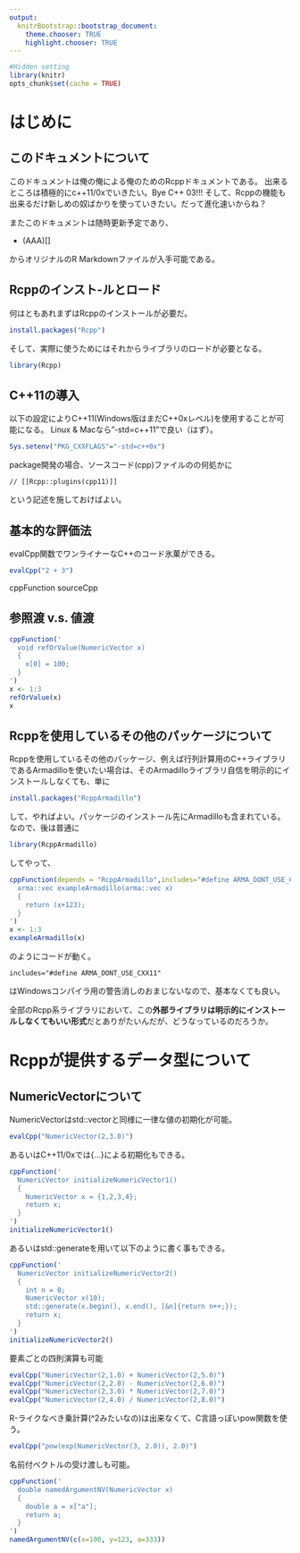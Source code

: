 ```yaml
---
output:
  knitrBootstrap::bootstrap_document:
    theme.chooser: TRUE
    highlight.chooser: TRUE
---
```


```r
#Hidden setting
library(knitr)
opts_chunk$set(cache = TRUE)
```
# はじめに

## このドキュメントについて
このドキュメントは俺の俺による俺のためのRcppドキュメントである。
出来るところは積極的にc++11/0xでいきたい。Bye C++ 03!!!
そして、Rcppの機能も出来るだけ新しめの奴ばかりを使っていきたい。だって進化速いからね？

またこのドキュメントは随時更新予定であり、

- (AAA)[]

からオリジナルのR Markdownファイルが入手可能である。

## Rcppのインスト-ルとロード
何はともあれまずはRcppのインストールが必要だ。
```r
install.packages("Rcpp")
```
そして、実際に使うためにはそれからライブラリのロードが必要となる。
```r
library(Rcpp)
```

## C++11の導入
以下の設定によりC++11(Windows版はまだC++0xレベル)を使用することが可能になる。
Linux & Macなら"-std=c++11"で良い（はず）。
```r
Sys.setenv("PKG_CXXFLAGS"="-std=c++0x") 
```

package開発の場合、ソースコード(cpp)ファイルのの何処かに
```
// [[Rcpp::plugins(cpp11)]] 
```
という記述を施しておけばよい。

## 基本的な評価法
evalCpp関数でワンライナーなC++のコード氷菓ができる。
```r
evalCpp("2 + 3")
```
cppFunction
sourceCpp

## 参照渡 v.s. 値渡
```r
cppFunction('
  void refOrValue(NumericVector x) 
  {
    x[0] = 100;
  }
')
x <- 1:3
refOrValue(x)
x
```

## Rcppを使用しているその他のパッケージについて
Rcppを使用しているその他のパッケージ、例えば行列計算用のC++ライブラリであるArmadilloを使いたい場合は、そのArmadilloライブラリ自信を明示的にインストールしなくても、単に
```r
install.packages("RcppArmadillo")
```
して、やればよい。パッケージのインストール先にArmadilloも含まれている。
なので、後は普通に
```r
library(RcppArmadillo)
```
してやって、
```r
cppFunction(depends = "RcppArmadillo",includes="#define ARMA_DONT_USE_CXX11", '
  arma::vec exampleArmadillo(arma::vec x) 
  {
    return (x+123);
  }
')
x <- 1:3
exampleArmadillo(x)
```
のようにコードが動く。
```
includes="#define ARMA_DONT_USE_CXX11"
```
はWindowsコンパイラ用の警告消しのおまじないなので、基本なくても良い。

全部のRcpp系ライブラリにおいて、この**外部ライブラリは明示的にインストールしなくてもいい形式**だとありがたいんだが、どうなっているのだろうか。


# Rcppが提供するデータ型について

## NumericVectorについて
NumericVectorはstd::vectorと同様に一律な値の初期化が可能。
```r
evalCpp("NumericVector(2,3.0)")
```
あるいはC++11/0xでは{...}による初期化もできる。
```r
cppFunction('
  NumericVector initializeNumericVector1() 
  {
    NumericVector x = {1,2,3,4};
    return x;
  }
')
initializeNumericVector1()
```
あるいはstd::generateを用いて以下のように書く事もできる。
```r
cppFunction('
  NumericVector initializeNumericVector2() 
  {
    int n = 0;
    NumericVector x(10);
    std::generate(x.begin(), x.end(), [&n]{return n++;});
    return x;
  }
')
initializeNumericVector2()
```


要素ごとの四則演算も可能
```r
evalCpp("NumericVector(2,1.0) + NumericVector(2,5.0)")
evalCpp("NumericVector(2,2.0) - NumericVector(2,6.0)")
evalCpp("NumericVector(2,3.0) * NumericVector(2,7.0)")
evalCpp("NumericVector(2,4.0) / NumericVector(2,8.0)")
```

R-ライクなべき乗計算(^2みたいなの)は出来なくて、C言語っぽいpow関数を使う。
```r
evalCpp("pow(exp(NumericVector(3, 2.0)), 2.0)")
```

名前付ベクトルの受け渡しも可能。
```r
cppFunction('
  double namedArgumentNV(NumericVector x) 
  {
    double a = x["a"];
    return a;
  }
')
namedArgumentNV(c(x=100, y=123, a=333))
```

<!--

### std::vector v.s. NumericVectorではNumericVectorの方が速げ
当然、通常のC++に慣れているものとしてはNumericVectorなんぞ使わなくとも、std::vectorでいんじゃね？と思って、速度検証してみた。ネタは何をやるにしても必要になるであろう単なるランダムアクセスだ。この結果を見る限りNumericVectorの方が速いようなので、積極的に乗り換えていこう。
```r
sourceCpp(code='
  #include <vector>
  #include <Rcpp.h>
  using namespace Rcpp;
  // [[Rcpp::export]]
  double rcppVec(NumericVector xs)
  {
    double sum = 0; 
    for(auto x : xs){sum += x;}
    return sum;
  }    
  // [[Rcpp::export]]
  double stdVec(std::vector<double> & xs)
  {
    double sum = 0; 
    for(auto x : xs){sum += x;}
    return sum;
  }    
')
library(rbenchmark)
benchmark(rcppVec(1:10^5), stdVec(1:10^5), order="relative")[,1:4]
```


## 内部で使用する関数について
単純に、使う関数から見える位置に書いておけば良さげ。
```r
sourceCpp(code='
  #include <Rcpp.h>  
  using namespace Rcpp;
  NumericVector inner_function(NumericVector x)
  {
    return(x+1);
  }
  //[[Rcpp::export]]
  NumericVector export_function(NumericVector x0)
  {
    return inner_function(x0);
  }
')
export_function(1:10)
```

## リストについて

```r
cppFunction('
  NumericVector namedArgumentL(List x) 
  {
    NumericVector a = x["a"];
    return a;
  }
')
namedArgumentL(list(x=100, y=123, a=1:5))
```

# データフレームについて
## データフレームの作成
データフレーム(data.frame)を作成するにはDataFrame::create関数を用いる。
以下では7個の正規分布に従う乱数を各列にしたdata.frameを返却している。
```r
cppFunction('
  DataFrame createDataFrame()
  {
    Rcpp::RNGScope scope;
    NumericVector rn = Rcpp::rnorm(7);
    DataFrame df = DataFrame::create(Named("rnorm1")=rn, Named("rnorm2", rn), _["rnorm3"]=rn);
    return df;
  }
')
createDataFrame()
```
各列の指定は
```r
Named("name", value)
Named("name") = value
_["name"] = value
```
のどの書き方でもいいけど、最後のがタイプ数的に楽なので、それでいきたい。

## データフレームの操作
.push_back関数を使うとデータフレームにデータを追加できるが、

- [constructing a Data Frame in Rcpp](http://stackoverflow.com/a/8631853/3926333)

によると、こいつはあまり効率的なもんじゃないので、多用は厳禁。基本はC++での計算結果をそのままDataFrameにして返すだけにしたいところ。遅いなるならC++使う意味ないし、変態以外。
```r
cppFunction('
  DataFrame pushbackDataFrame(DataFrame x)
  {
    DataFrame df1(x);
    DataFrame df2(x);
    for (int i=0;i < df1.length(); ++i)
    {
      df2.push_back(df1(i));
    }
    return df2;
  }
')
pushbackDataFrame(head(iris))
```

R本体だとrbind/cbindなんて良く使っていたがそれに対応

# NumericMatrixについて
行、列を
```r
cppFunction('
  DataFrame createDataFrameFromMatrix()
  {
    NumericMatrix x(4, 5);
    return DataFrame::create(_["X"]=x(_,1));
  }
')
createDataFrameFromMatrix()
```

NumericMatrix
NumericMatrix xxの4行目にNumericVector xを代入
```r
cppFunction('
  NumericMatrix createNumericMatrixFromNumericVector()
  {
    NumericVector x(2, 10.0);
    NumericMatrix xx(4, 2);
    xx(3,_) = x;
    return xx;
  }
')
createNumericMatrixFromNumericVector()
```

```r
cppFunction('
  NumericMatrix createNumericMatrixFromNumericVector2()
  {
    NumericMatrix xx(3, 2);
    xx.attr("dimnames") = List::create(
      Rcpp::CharacterVector::create("1", "2", "3"), 
      Rcpp::CharacterVector::create("a", "b"));
    return xx;
  }
')
createNumericMatrixFromNumericVector2()
```

```r
cppFunction('
  NumericMatrix createNumericMatrixFromNumericVector3()
  {
    NumericMatrix xx(3, 2);
    List dimnames = xx.attr("dimnames");
    xx.attr("dimnames") = List::create(
      dimnames[0],
      Rcpp::CharacterVector::create("a", "b"));
    return xx;
  }
')
createNumericMatrixFromNumericVector3()
```
```r
cppFunction('
  NumericMatrix createNumericMatrixFromNumericVector4()
  {
    NumericMatrix xx(3, 2);
    List dimnames = xx.attr("dimnames");
    xx.attr("dimnames") = List::create(
      dimnames[0],
      Rcpp::CharacterVector::create("a", "b"));
    return xx;
  }
')
createNumericMatrixFromNumericVector4()
```
-->